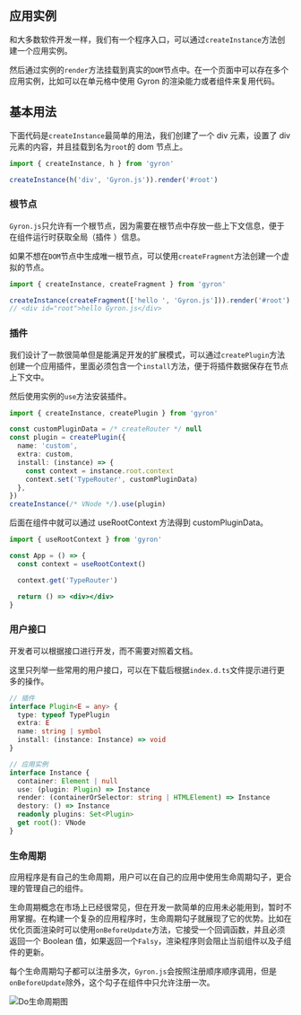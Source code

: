 ## 应用实例

和大多数软件开发一样，我们有一个程序入口，可以通过`createInstance`方法创建一个应用实例。

然后通过实例的`render`方法挂载到真实的`DOM`节点中。在一个页面中可以存在多个应用实例，比如可以在单元格中使用 Gyron 的渲染能力或者组件来复用代码。

## 基本用法

下面代码是`createInstance`最简单的用法，我们创建了一个 div 元素，设置了 div 元素的内容，并且挂载到名为`root`的 dom 节点上。

```typescript
import { createInstance, h } from 'gyron'

createInstance(h('div', 'Gyron.js')).render('#root')
```

### 根节点

`Gyron.js`只允许有一个根节点，因为需要在根节点中存放一些上下文信息，便于在组件运行时获取全局（插件 ）信息。

如果不想在`DOM`节点中生成唯一根节点，可以使用`createFragment`方法创建一个虚拟的节点。

```typescript
import { createInstance, createFragment } from 'gyron'

createInstance(createFragment(['hello ', 'Gyron.js'])).render('#root')
// <div id="root">hello Gyron.js</div>
```

### 插件

我们设计了一款很简单但是能满足开发的扩展模式，可以通过`createPlugin`方法创建一个应用插件，里面必须包含一个`install`方法，便于将插件数据保存在节点上下文中。

然后使用实例的`use`方法安装插件。

```typescript
import { createInstance, createPlugin } from 'gyron'

const customPluginData = /* createRouter */ null
const plugin = createPlugin({
  name: 'custom',
  extra: custom,
  install: (instance) => {
    const context = instance.root.context
    context.set('TypeRouter', customPluginData)
  },
})
createInstance(/* VNode */).use(plugin)
```

后面在组件中就可以通过 useRootContext 方法得到 customPluginData。

```jsx line=6
import { useRootContext } from 'gyron'

const App = () => {
  const context = useRootContext()

  context.get('TypeRouter')

  return () => <div></div>
}
```

### 用户接口

开发者可以根据接口进行开发，而不需要对照着文档。

这里只列举一些常用的用户接口，可以在下载后根据`index.d.ts`文件提示进行更多的操作。

```typescript
// 插件
interface Plugin<E = any> {
  type: typeof TypePlugin
  extra: E
  name: string | symbol
  install: (instance: Instance) => void
}

// 应用实例
interface Instance {
  container: Element | null
  use: (plugin: Plugin) => Instance
  render: (containerOrSelector: string | HTMLElement) => Instance
  destory: () => Instance
  readonly plugins: Set<Plugin>
  get root(): VNode
}
```

### 生命周期

应用程序是有自己的生命周期，用户可以在自己的应用中使用生命周期勾子，更合理的管理自己的组件。

生命周期概念在市场上已经很常见，但在开发一款简单的应用未必能用到，暂时不用掌握。在构建一个复杂的应用程序时，生命周期勾子就展现了它的优势。比如在优化页面渲染时可以使用`onBeforeUpdate`方法，它接受一个回调函数，并且必须返回一个 Boolean 值，如果返回一个`Falsy`，渲染程序则会阻止当前组件以及子组件的更新。

每个生命周期勾子都可以注册多次，`Gyron.js`会按照注册顺序顺序调用，但是`onBeforeUpdate`除外，这个勾子在组件中只允许注册一次。

![Do生命周期图](/assets/image/lifecycle-md.png)
